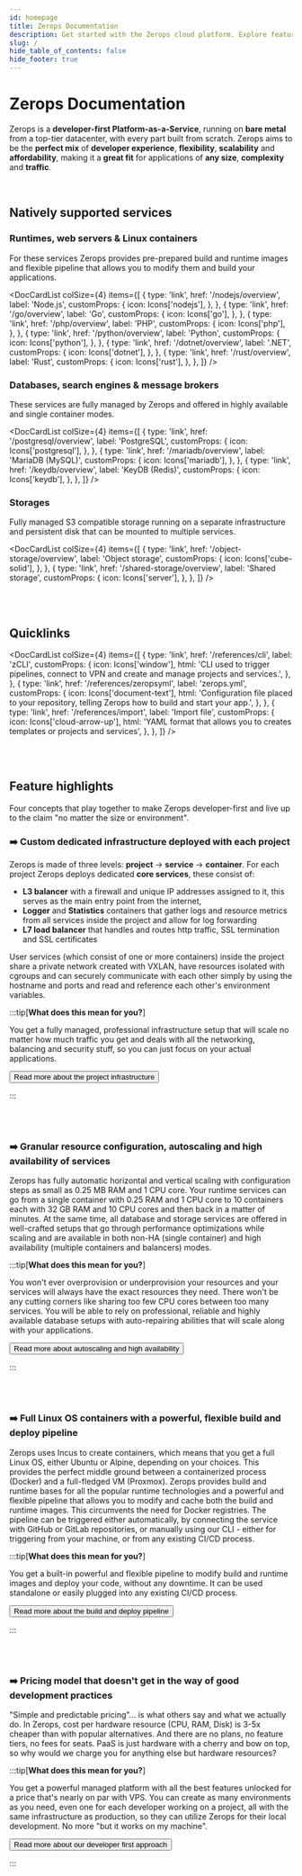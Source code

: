 ```yaml
---
id: homepage
title: Zerops Documentation
description: Get started with the Zerops cloud platform. Explore features such as scalable deployments, custom domains, high availability, and seamless local or remote development. Learn to manage runtimes, databases, and environment variables while leveraging the zCLI for efficient command-line management.
slug: /
hide_table_of_contents: false
hide_footer: true
---
```



# Zerops Documentation

Zerops is a **developer-first Platform-as-a-Service**, running on **bare metal** from a top-tier datacenter, with every part built from scratch. Zerops aims to be the **perfect mix** of **developer experience**, **flexibility**, **scalability** and **affordability**, making it a **great fit** for applications of **any size**, **complexity** and **traffic**.

<br />

## Natively supported services

### Runtimes, web servers & Linux containers

For these services Zerops provides pre-prepared build and runtime images and flexible pipeline that allows you
to modify them and build your applications.

<DocCardList
  colSize={4}
  items={[
    {
      type: 'link',
      href: '/nodejs/overview',
      label: 'Node.js',
      customProps: {
        icon: Icons['nodejs'],
      },
    },
    {
      type: 'link',
      href: '/go/overview',
      label: 'Go',
      customProps: {
        icon: Icons['go'],
      },
    },
    {
      type: 'link',
      href: '/php/overview',
      label: 'PHP',
      customProps: {
        icon: Icons['php'],
      },
    },
    {
      type: 'link',
      href: '/python/overview',
      label: 'Python',
      customProps: {
        icon: Icons['python'],
      },
    },
    {
      type: 'link',
      href: '/dotnet/overview',
      label: '.NET',
      customProps: {
        icon: Icons['dotnet'],
      },
    },
    {
      type: 'link',
      href: '/rust/overview',
      label: 'Rust',
      customProps: {
        icon: Icons['rust'],
      },
    },
  ]}
/>

### Databases, search engines & message brokers

These services are fully managed by Zerops and offered in highly available and single container modes.

<DocCardList
  colSize={4}
  items={[
    {
      type: 'link',
      href: '/postgresql/overview',
      label: 'PostgreSQL',
      customProps: {
        icon: Icons['postgresql'],
      },
    },
    {
      type: 'link',
      href: '/mariadb/overview',
      label: 'MariaDB (MySQL)',
      customProps: {
        icon: Icons['mariadb'],
      },
    },
    {
      type: 'link',
      href: '/keydb/overview',
      label: 'KeyDB (Redis)',
      customProps: {
        icon: Icons['keydb'],
      },
    },
  ]}
/>

### Storages

Fully managed S3 compatible storage running on a separate infrastructure and persistent disk that can be mounted to multiple services.

<DocCardList
  colSize={4}
  items={[
    {
      type: 'link',
      href: '/object-storage/overview',
      label: 'Object storage',
      customProps: {
        icon: Icons['cube-solid'],
      },
    },
    {
      type: 'link',
      href: '/shared-storage/overview',
      label: 'Shared storage',
      customProps: {
        icon: Icons['server'],
      },
    },
  ]}
/>

<br />
<br />

## Quicklinks

<DocCardList
  colSize={4}
  items={[
    {
      type: 'link',
      href: '/references/cli',
      label: 'zCLI',
      customProps: {
        icon: Icons['window'],
        html: 'CLI used to trigger pipelines, connect to VPN and create and manage projects and services.',
      },
    },
    {
      type: 'link',
      href: '/references/zeropsyml',
      label: 'zerops.yml',
      customProps: {
        icon: Icons['document-text'],
        html: 'Configuration file placed to your repository, telling Zerops how to build and start your app.',
      },
    },
    {
      type: 'link',
      href: '/references/import',
      label: 'Import file',
      customProps: {
        icon: Icons['cloud-arrow-up'],
        html: 'YAML format that allows you to creates templates or projects and services',
      },
    },
  ]}
/>

<br />
<br />

## Feature highlights

Four concepts that play together to make Zerops developer-first and live up to the claim "no matter the size or environment".

### ➡️ Custom dedicated infrastructure deployed with each project

Zerops is made of three levels: **project** -> **service** -> **container**. For each project Zerops deploys dedicated **core services**, these consist of:

- **L3 balancer** with a firewall and unique IP addresses assigned to it, this serves as the main entry point from the internet,
- **Logger** and **Statistics** containers that gather logs and resource metrics from all services inside the project and allow for log forwarding
- **L7 load balancer** that handles and routes http traffic, SSL termination and SSL certificates

User services (which consist of one or more containers) inside the project share a private network created with VXLAN, have resources isolated with cgroups and can securely communicate with each other simply by using the hostname and ports and read and reference each other's environment variables.

:::tip[**What does this mean for you?**]

You get a fully managed, professional infrastructure setup that will scale no matter how much traffic you get and deals with all the networking, balancing and security stuff, so you can just focus on your actual applications.

<Button variant="secondary"><Link href="/features/infrastructure">Read more about the project infrastructure</Link></Button>

:::

<br />
<br />

### ➡️ Granular resource configuration, autoscaling and high availability of services

Zerops has fully automatic horizontal and vertical scaling with configuration steps as small as 0.25 MB RAM and 1 CPU core. Your runtime services can go from a single container with 0.25 RAM and 1 CPU core to 10 containers each with 32 GB RAM and 10 CPU cores and then back in a matter of minutes. At the same time, all database and storage services are offered in well-crafted setups that go through performance optimizations while scaling and are available in both non-HA (single container) and high availability (multiple containers and balancers) modes.

:::tip[**What does this mean for you?**]

You won't ever overprovision or underprovision your resources and your services will always have the exact resources they need. There won't be any cutting corners like sharing too few CPU cores between too many services. You will be able to rely on professional, reliable and highly available database setups with auto-repairing abilities that will scale along with your applications.

<Button variant="secondary"><Link href="/features/scaling-ha">Read more about autoscaling and high availability</Link></Button>

:::

<br />
<br />

### ➡️ Full Linux OS containers with a powerful, flexible build and deploy pipeline

Zerops uses Incus to create containers, which means that you get a full Linux OS, either Ubuntu or Alpine, depending on your choices. This provides the perfect middle ground between a containerized process (Docker) and a full-fledged VM (Proxmox). Zerops provides build and runtime bases for all the popular runtime technologies and a powerful and flexible pipeline that allows you to modify and cache both the build and runtime images. This circumvents the need for Docker registries. The pipeline can be triggered either automatically, by connecting the service with GitHub or GitLab repositories, or manually using our CLI - either for triggering from your machine, or from any existing CI/CD process.

:::tip[**What does this mean for you?**]

You get a built-in powerful and flexible pipeline to modify build and runtime images and deploy your code, without any downtime. It can be used standalone or easily plugged into any existing CI/CD process.

<Button variant="secondary"><Link href="/features/pipeline">Read more about the build and deploy pipeline</Link></Button>

:::

<br />
<br />

### ➡️ Pricing model that doesn't get in the way of good development practices

"Simple and predictable pricing"... is what others say and what we actually do. In Zerops, cost per hardware resource (CPU, RAM, Disk) is 3-5x cheaper than with popular alternatives. And there are no plans, no feature tiers, no fees for seats. PaaS is just hardware with a cherry and bow on top, so why would we charge you for anything else but hardware resources?

:::tip[**What does this mean for you?**]

You get a powerful managed platform with all the best features unlocked for a price that's nearly on par with VPS. You can create as many environments as you need, even one for each developer working on a project, all with the same infrastructure as production, so they can utilize Zerops for their local development. No more "but it works on my machine".

<Button variant="secondary"><Link href="/features/developer-first">Read more about our developer first approach</Link></Button>

:::
